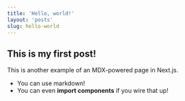 ```yaml
---
title: 'Hello, world!'
layout: 'posts'
slug: hello-world
---
```


## This is my first post!

This is another example of an MDX-powered page in Next.js.

- You can use markdown!
- You can even **import components** if you wire that up!
